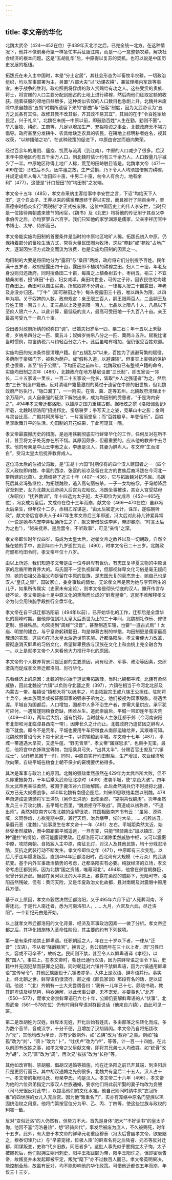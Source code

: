 ```yaml
---
---
---
```

title: 孝文帝的华化
---




北魏太武帝（424—452在位）于439年灭北凉之后，已完全统一北方。在这种情况下，他并不像前秦苻坚一样急忙率兵征服江南，而是一心一意整顿农耕，解决社会经济的根本问题。这是“五胡乱华”后，中原得以复苏的契机，也可以说是中国历史发展的枢纽。

拓跋氏在未入主中国时，本是“分土定居”，其社会形态为半畜牧半农耕，一切政治组织，均以军事部署为主，另置“八部大夫”以“劝课农耕”，兼监理境内军政等事宜。由于战争的胜利，政府照例将俘虏的敌人赏赐给有功之人。这些受赏的贵族、将士，将赏赐的人口主要分配到圈占的土地上进行耕稼，然后向他们征取定额的收获。随着征服的领地日益增多，这种类似农奴的人口数目也急剧上升。北魏并未废除中原自魏晋“五胡”时期所遗留下来的“部曲”与“佃客”制度，因为太武帝认为“五方之民各有其性，故修其教不改其俗，齐其政不易其宜”，其目的在于“令百姓家给民足，兴于礼义”。北魏在未统一中原以前，即鼓励百姓“人生在勤，勤则不匮”。举凡畜牧、耕织、工商等，凡足以增加生产、充裕物资之事业，北魏政府无不竭力倡导。政府甚至分发耕牛、农具给缺乏农具的农民，在耕地上标明耕者姓名，视其收获，“以辨播殖之功”。在这种政策的促进下，中原由安定而趋向繁荣。

经过百余年的屠戮、瘟疫、饥荒与流离（到江南），中原的人口减少了很多。后汉末年中原地区约有五千余万人口，到北魏时估计约有三千余万人，人口数量几乎减少了一半。中原地区称得上地广人稀，荒芜的田畴触目皆是。北魏孝文帝（471—499在位）即位后不久，因牛瘟之故，生产受损，乃下令人人均须加倍努力耕稼，并规定成年人每人“治田四十亩，中男二十亩，勿令人有余力，地有余利”（477）。这便是“计口授田”的“均田制”之发端。

孝文帝十五年（485），孝文帝采纳主客给事中李安世之言，下诏“均给天下人田”，这个自孟子、王莽以来的儒家理想终于得以实现，而且推行了两百余年，至唐德宗时杨炎实行“两税制”才正式被废除。这位中国历史上的伟人李安世，当时只是一位接待南朝遣来使节的闲官，《魏书》及《北史》均将他的传记附于其叔父李孝伯传之后，亦均寥寥五六百字。我们只知他的家学渊源是儒家，父亲李祥历官中书博士、太守、侍郎而已。

孝文帝能实施均田制的首要条件是当时的中原地区地旷人稀。拓跋氏初入中原，仍保持着部分的畜牧生活方式，常将大量民田圈为牧场，这些“苑封”或“苑牧”占地广大，逐渐因生活方式改变而流为浪费，也是实施均田制的因素之一。

均田制的大要是将田地分为“露田”与“桑田”两类，政府将它们分别授予百姓。民年满十五岁者，政府授露田四十亩，露田即不植树的耕稼之田，妇人二十亩，年老及身没则归还政府。同时授桑田二十亩，每亩之上植桑树五十，枣树五，榆三；不宜植桑树者，授“麻田”十亩，妇女减半。桑田均世业，可传之子孙，因农民住宅均建在桑田上。桑田可以自由买卖。所属奴婢不分男女，一律每人授三十亩露田，年老及身没亦归还。“丁牛”（即可耕田之牛）每头授露田三十亩，唯以四头为限，以四年为期。关于奴婢的人数，政府规定：亲王限三百人，嗣王限两百人，二品嗣王及异姓王限一百五十人，正三品以上及皇宗限一百人，七品以上限八十人，八品以下至庶人限六十人。以此计算，最低级的庶人，最高可受田地一千九百八十亩。亲王最高可受九千一百八十亩。

受田者对政府所纳的税称曰“调”。已婚夫妇岁帛一匹、粟二石；年十五以上未娶者，岁纳帛四分之一匹、粟五斗；奴婢岁纳帛八分之一匹、粟两斗五升。赋税比诸当时惯例，每亩纳税六斗约轻百分之六十。此后虽略有增加，但仍很受百姓欢迎。

实施均田的先决条件是清理户籍。自“五胡乱华”以来，百姓为了逃避苛繁的赋役，多荫附于豪强门下，被称为荫户。或“假称入道，以避课输”。但事实上豪强的保护费也很重，甚至“倍于公赋”。下均田诏之前四年，北魏政府已有整顿户籍的命令。实施均田制之次年（486），北魏政府在地方基层设置“三长制”，即五家设一邻长，二十五家设一里长，一百二十五家设一党长，皆取“乡人之强谨者”为之。然后由“三长”制造户籍册。反对清理户籍最激烈的莫过于遗留在中原的旧世族，但北魏政府严厉执行，“隐口漏丁”，一一附实。在青、冀、定等五州，北魏政府清理出十余万荫户。众人自豪强的征敛下解脱出来，成为均田制的受惠者，“于是海内安之”。494年孝文帝迁都洛阳，以雄厚之国力重建古都。据杨炫之撰《洛阳伽蓝记》所载，北魏时期洛阳“招提栉比，宝塔骈罗；争写天上之姿，竞摹山中之影；金刹与灵台比高，广殿共阿房等壮”，一片富丽堂皇；而“百姓殷阜，年登俗乐”，百姓尽享歌舞升平的生活。均田制的开花结果，于此可窥其一隅。

孝文帝最震撼历史的措施，是运用铁腕彻底实行鲜卑华化的工作，任何反对在所不计，甚至将太子处死亦在所不惜。其原因颇多，但最重要的，应从他的教养中去寻求。他的母亲是中山王李惠之女，李惠是汉人，其妻为鲜卑人。孝文帝“生而洁白”，受冯太皇太后抚养教育成人。

这位冯太后的伯祖父冯跋，是“五胡十六国”时期仅有的四个汉人建国者之一（四个汉人政权即冉魏、李暠的西凉、张寔的前凉及留在北方的世族后裔冯跋在今河北一带所建的北燕）。北燕维持了近三十年（407—436），它与拓跋魏对抗不屈。冯跋死后其弟冯弘继位，为拓跋魏败，逃入高句丽被杀，一子一女均被俘，子冯朗降后官至刺史，女为北魏太武帝纳入后宫为左昭仪。冯朗坐事被诛，其女入宫受姑母（左昭仪）“抚养教训”，年十四选为太子妃，太子即位为文成帝（452—465在位），冯女成为皇后。文成帝在位十三年而崩，献文帝（466—470在位）虽非冯太后亲生，但年仅十二岁，丞相乙浑谋逆，“由太后密定大计，诛浑，遂临朝听政”。献文帝后宫李夫人于467年生孝文帝后三年即逝，冯太后对此孙儿钟爱异常（一说是她与内宠李弈私通所生之子，献文帝借故诛李弈，帝即暴崩，“时言太后为之也”），“躬亲抚养。是后罢令，不听政事”，可见“亲情”之深。

孝文帝即位时年仅四岁，冯成为太皇太后，对孝文帝之教养以及一切朝政，自然全操在她的手中，直到年四十九岁逝世为止（490），时孝文帝已二十三岁。北魏政府颁布均田令时，孝文帝年仅十八岁。

由以上所述，我们知道孝文帝是由一位与鲜卑有世仇，有志匡复华夏文物的中原世家的后裔所教育养大的。冯氏固不一定仇视鲜卑，但鄙视鲜卑文化习俗是毫无疑问的，她的伯祖父及祖父均是留在中原的世族，是志图光复的豪杰志士，她自己也是汉人“皇氏之胄”，国破家亡，委身事敌的弱女。无论孝文帝是否为她与李弈所生的儿子，如果所传属实（史家未有定论），则孝文帝是彻头彻底的汉人。撇开传言存疑不论，孝文帝是由十足中原文化的熏陶而长成的“鲜卑皇帝”，这就不难解释孝文帝为何会用铁腕手段推行全盘华化。

孝文帝在自平城迁都洛阳前（494年以前），已开始华化的工作，迁都后是全盘华化的巅峰时期。自他即位到冯太皇太后逝世为止的二十年间，北魏制礼作乐、修律定制、颁禄秩品，均常提到“周经”“汉晋”，甚至制造车辂，也要“一遵古式焉”！太庙、明堂的建立，与乎皇帝躬耕籍田，均是仰慕古制的举措，均田制更是儒家最高理想的实现，这些均在冯太皇太后逝世前实施。迁都洛阳后，孝文帝便大力改革，要彻底消灭鲜卑的习俗文化，希望鲜卑民族与汉族在文化上和血统上完全融合为一。以上是就孝文帝个人来看他大力推行华化的原因。

孝文帝的个人教养背景只是迁都的主要原因，尚有经济、军事、政治等因素，交织激荡而促成孝文帝迁都洛阳、厉行华化。

先看经济上的原因：北魏的勃兴始于道武帝拓跋珪，当时北魏都平城，北疆有柔然威胁，因此北魏设“六镇”以负防守北疆之责（397），六镇在相当于今河北北部及内蒙古一带。每镇设“镇都大将”以统率之，均由拓跋宗王或八族王公担任。驻防将士兵卒，由本族同类或被征服国家的强宗子弟为之。他们被视为国家股肱，待遇优渥。平城自为国都后，人口增加，国都中人多不治生产者，亦需大量供应。承平犹可应付，一遇荒馑则粮食奇缺，困难丛生。道武帝崩后，平城一带即连年有灾荒（409—413），两年后大饥，道有饥殍，当时就有人主张迁都于邺（今河南安阳市北部和河北临漳县西南一带），因非长久之计而止。北魏政府乃遣贫困之鲜卑人南下就食。即令不是荒年，平城也要用牛车将粮食从南部运输给养，其艰难可知。北魏政府曾诏令天下每十家发一牛，以供输粮到平城。孝文帝十七年（487），平城一带遭遇大旱灾，又逢牛瘟，“野无青草”，孝文帝“寤寐思求”，也束手无策。最后，他将宫中衣饰珠宝等物，包括乘具弓矢，“出其太半”，分赐百官士庶及“六镇戍士”，以纾解民困于一时。同时，中原自实行均田制后，生产增加，农业经济欣欣向荣，自较平城在粮食上朝不保夕的窘境要优裕得多。

其次是军事与政治上的原因。北魏的强敌柔然虽然在429年为太武帝所大败，但不久即重振势力，十年后乘太武帝征北凉时（439）进袭平城，使“京邑大骇”。四年后太武帝再亲征柔然，被围于鹿浑谷六日始解围。此后柔然骑兵仍不时掳掠北疆，双方已无大规模战争。450年北魏有南侵企图后，刘宋即思联络柔然以制魏。478年萧道成遣骁骑将军王洪轨（另作王洪范）出使柔然，“克期共伐魏虏”。次年柔然发兵三十万攻北魏，去平城七百里，“魏虏拒守不敢战”。萧道成以初称帝，“不遑出师”。柔然对联南齐以攻北魏的企望很浓，其国相致南齐书有云：“虽吴、漠殊域，义同唇齿，方欲克期中原，龚行天罚，治兵缮甲，俟时大举，……扫殄凶丑，枭翦元恶（北魏）。”此事发生在孝文帝十一年（481）左右。平城距柔然太近，始终受柔然威胁，而中原距离平城遥远，一旦有变，只能“轻骑南出”加以镇压，这种“遥控”的情势，很可能腹背受敌。迁都洛阳可以消除柔然威胁中枢，又可以震慑中原，攻防南朝。自拓跋入主中原，南征北讨，对汉人及其他民族，均十分残忍冷酷，反抗之武装行动不断发生。孝文帝即位之年（471），中原即有三次变乱，以后几乎连年爆发叛乱，直到494年迁都洛阳时，西北尚有大规模（十万众）的武装抗变。基于内外军事政治情势的考虑，迁都洛阳实有必要。纯就经济的立场，孝文帝考虑迁都到邺，因为北魏“国之资储，唯藉河北”。494年，他曾在邺宫朝群臣，似曾计划迁邺。但邺在黄河以北的大平原上，暴露在柔然的威胁下，无险可守。洛阳虽然残破，但有：黄河天险，又是华夏政治文化故都，且对南朝及对震慑中原用兵方便。

基于以上原因，孝文帝毅然决然迁都洛阳，又于495年六月下诏“人死葬河南，不得还北，于是代人南迁者，悉为河南洛阳人，……九月，六宫及六武，尽迁洛阳”。一个新纪元由是开始。

以上就孝文帝迁都洛阳的文化背景、经济及军事政治因素一一做了分析。孝文帝迁都之后，其华化措施转入革命性阶段，其主要的约有下列数项。

第一是有条件地禁止鲜卑语。任职朝廷之人，年在三十岁以下者，一律从“正音”（汉语），不从者“降爵黜官”。换言之，务公职而年在三十以上者，因“习性已久，容或不可卒革”，故听之。民间则不禁，甚至令人以鲜卑语译《孝经》，以教“国人”。事实上，在孝文帝时，朝廷已通行汉语，因为禁鲜卑语之诏令下后，史籍中并无因犯禁而获罪之记载。同时朝廷对六镇并不禁鲜卑语，因为六镇通用鲜卑语“宣传号令”，其他民族服役于六镇者亦多，大体上是汉语、鲜卑语并行。事实上，终北朝之世，鲜卑语仍很流行。颜之推《颜氏家训》那段有名的话，足以证明。他说：“（北）齐朝有一士大夫尝谓吾曰：‘我有一儿年已十七，颇晓书疏，教其鲜卑语及弹琵琶，稍欲通解，以此伏事公卿，无不宠爱。亦要事也’。”北齐（550—577），距孝文帝禁鲜卑语已六七十年，公卿仍要解鲜卑语的人“伏事”。北周武帝（561—578在位）仍有时用鲜卑语对群臣说话（他来自六镇），由此可见一斑。

第二是改胡姓为汉姓。鲜卑本无姓，开化后始有姓氏，多由部落之名转化而成，多为数个音节，音成汉字，十分不便，且增加了汉胡隔阂。孝文帝乃自将拓跋改为“元”，其他均改为单音，亦有少数例外，如“乙旃”改为“叔孙”之类。例如“独孤”改为“刘”，“须卜”改为“卜”，“吐伏卢”改为“卢”，等等，计一百一十四姓。在此以前即有改姓之事，如孝文帝之父皇献文帝，即将其兄弟七人均改姓，如“纥骨”改为“胡”，次兄“普”改为“周”，再次兄“拔拔”改为“长孙”等。

其他如改官制、禁胡服、倡胡汉通婚等措施，均在迁洛阳之前已开其端，到洛阳后只是更厉行而已。其中胡汉通婚之先例很多，北魏共有皇后二十五人，汉人占十一。孝文帝的祖母冯氏、母亲李氏，均是汉人。孝文帝二十六年（496），孝文帝为他的六位弟弟指定六家汉人世族通婚，要求他们将此前所娶的妻子均改为妾媵（司马光很反对此举），以提高他们的文化水准。他自己则同时纳中原“衣冠所推”的四世族的女儿入充后宫。因为他“雅重名门”，实亦有笼络中原名门望族以巩固统治权之用意。他将门第按官位分为甲、乙、丙、丁四等，使这些世族与政权的利害一致。

反对“变俗迁洛”的人仍然有，但势力不大。首先是身体“肥大”“不好读书”的皇太子恂，他因不喜“河洛暑热”，想“轻骑奔代”，事发后被废为庶人，不久被赐死，时年十五岁。此外，有大恩于孝文帝的鲜卑元老重臣穆泰（冯太后曾幽孝文帝，欲废黜之，穆泰切谏乃止）与“早蒙宠禄，位极人臣”的鲜卑名将之后陆睿、元丕等反对迁都，阴谋叛变，史称“代乡旧族，同恶者多”。这批人事先似乎要拥立太子恂，太子被赐死后，他们拟拥立朔州刺史、阳平王拓跋颐为帝，阳平王阳许之，但即密表告帝，故叛变并未发起即被平定，叛党“麾下”亦不过数百人而已。孝文帝英明果决，能控制全局，故虽有反对，均不能影响他的华化政策。可惜他迁都仅五年而崩，年仅三十三岁。